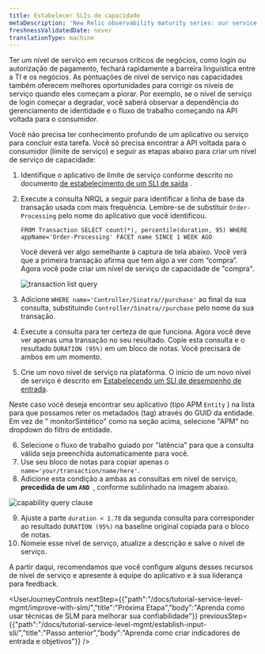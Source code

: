 ```yaml
---
title: Estabelecer SLIs de capacidade
metaDescription: 'New Relic observability maturity series: our service level management guide shows you how to easily measure and communicate the overall health, performance, and quality of your digital products and services to all stakeholders.'
freshnessValidatedDate: never
translationType: machine
---
```




Ter um nível de serviço em recursos críticos de negócios, como login ou autorização de pagamento, fechará rapidamente a barreira linguística entre a TI e os negócios. As pontuações de nível de serviço nas capacidades também oferecem melhores oportunidades para corrigir os níveis de serviço quando eles começam a piorar. Por exemplo, se o nível de serviço de login começar a degradar, você saberá observar a dependência do gerenciamento de identidade e o fluxo de trabalho começando na API voltada para o consumidor.

Você não precisa ter conhecimento profundo de um aplicativo ou serviço para concluir esta tarefa. Você só precisa encontrar a API voltada para o consumidor (limite de serviço) e seguir as etapas abaixo para criar um nível de serviço de capacidade:

1. Identifique o aplicativo de limite de serviço conforme descrito no documento [de estabelecimento de um SLI de saída](/docs/tutorial-service-level-mgmt/establish-output-sli/) .

2. Execute a consulta NRQL a seguir para identificar a linha de base da transação usada com mais frequência. Lembre-se de substituir `Order-Processing` pelo nome do aplicativo que você identificou.

   ```
   FROM Transaction SELECT count(*), percentile(duration, 95) WHERE appName='Order-Processing' FACET name SINCE 1 WEEK AGO
   ```

   Você deverá ver algo semelhante à captura de tela abaixo. Você verá que a primeira transação afirma que tem algo a ver com “compra”. Agora você pode criar um nível de serviço de capacidade de "compra".

   <img
     alt="transaction list query"
     src={queriesnrqlTransactionListNrql}
   />

3. Adicione `WHERE name='Controller/Sinatra//purchase'` ao final da sua consulta, substituindo `Controller/Sinatra//purchase` pelo nome da sua transação.

4. Execute a consulta para ter certeza de que funciona. Agora você deve ver apenas uma transação no seu resultado. Copie esta consulta e o resultado `DURATION (95%)` em um bloco de notas. Você precisará de ambos em um momento.

5. Crie um novo nível de serviço na plataforma. O início de um novo nível de serviço é descrito em [Estabelecendo um SLI de desempenho de entrada](#establishing-input-sli).

Neste caso você deseja encontrar seu aplicativo (tipo APM `Entity` ) na lista para que possamos reter os metadados (tag) através do GUID da entidade. Em vez de " monitorSintético" como na seção acima, selecione "APM" no dropdown do filtro de entidade.

6. Selecione o fluxo de trabalho guiado por "latência" para que a consulta válida seja preenchida automaticamente para você.
7. Use seu bloco de notas para copiar apenas o `name='your/transaction/name/here'`.
8. Adicione esta condição a ambas as consultas em nível de serviço, **precedida de um `AND `**, conforme sublinhado na imagem abaixo.

<img
  alt="capability query clause"
  src={apmCapabilityFilterClause}
/>

9. Ajuste a parte `duration < 1.78` da segunda consulta para corresponder ao resultado `DURATION (95%)` na baseline original copiada para o bloco de notas.
10. Nomeie esse nível de serviço, atualize a descrição e salve o nível de serviço.

A partir daqui, recomendamos que você configure alguns desses recursos de nível de serviço e apresente à equipe do aplicativo e à sua liderança para feedback.

<UserJourneyControls
  nextStep={{"path":"/docs/tutorial-service-level-mgmt/improve-with-slm/","title":"Próxima Etapa","body":"Aprenda como usar técnicas de SLM para melhorar sua confiabilidade"}}
  previousStep={{"path":"/docs/tutorial-service-level-mgmt/establish-input-sli/","title":"Passo anterior","body":"Aprenda como criar indicadores de entrada e objetivos"}}
/>
